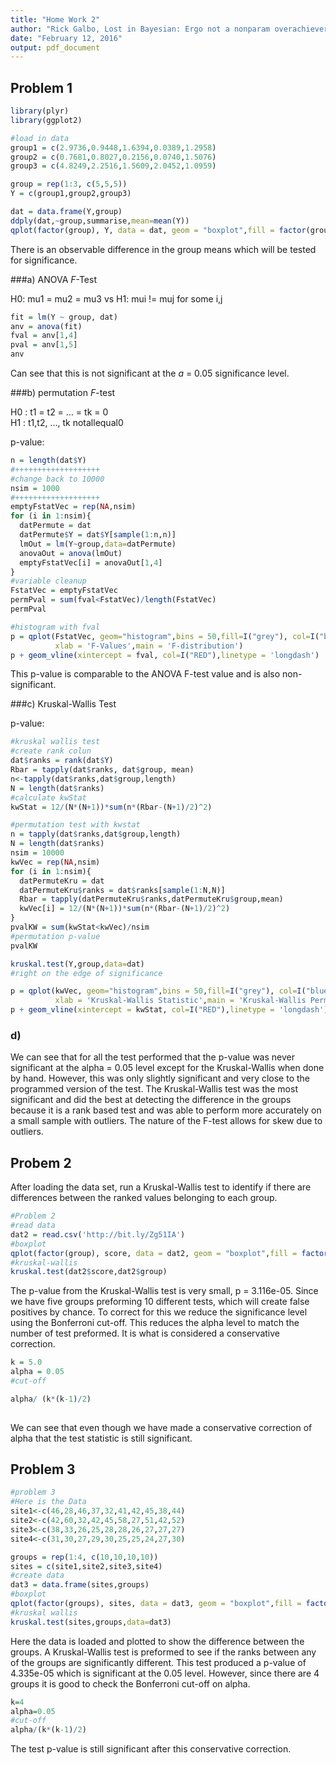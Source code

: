 ```yaml
---
title: "Home Work 2"
author: "Rick Galbo, Lost in Bayesian: Ergo not a nonparam overachiever"
date: "February 12, 2016"
output: pdf_document
---
```


## Problem 1

```r
library(plyr)
library(ggplot2)

#load in data
group1 = c(2.9736,0.9448,1.6394,0.0389,1.2958)
group2 = c(0.7681,0.8027,0.2156,0.0740,1.5076)
group3 = c(4.8249,2.2516,1.5609,2.0452,1.0959)

group = rep(1:3, c(5,5,5))
Y = c(group1,group2,group3)

dat = data.frame(Y,group)
ddply(dat,~group,summarise,mean=mean(Y))
qplot(factor(group), Y, data = dat, geom = "boxplot",fill = factor(group),xlab = 'Group')
```


There is an observable difference in the group means which will be tested for significance.

###a) ANOVA _F_-Test

H0: mu1 = mu2 = mu3 vs H1: mui != muj for some i,j

```r
fit = lm(Y ~ group, dat)
anv = anova(fit)
fval = anv[1,4]
pval = anv[1,5]
anv
```

Can see that this is not significant at the _a_ = 0.05 significance level. 

###b) permutation _F_-test

H0 : t1 = t2 = ... = tk = 0   
H1 : t1,t2, ..., tk notallequal0

p-value:

```r
n = length(dat$Y)
#+++++++++++++++++++
#change back to 10000
nsim = 1000
#+++++++++++++++++++
emptyFstatVec = rep(NA,nsim)
for (i in 1:nsim){
  datPermute = dat
  datPermute$Y = dat$Y[sample(1:n,n)]
  lmOut = lm(Y~group,data=datPermute)
  anovaOut = anova(lmOut)
  emptyFstatVec[i] = anovaOut[1,4]
}
#variable cleanup
FstatVec = emptyFstatVec
permPval = sum(fval<FstatVec)/length(FstatVec)
permPval

#histogram with fval
p = qplot(FstatVec, geom="histogram",bins = 50,fill=I("grey"), col=I("blue"),
          xlab = 'F-Values',main = 'F-distribution') 
p + geom_vline(xintercept = fval, col=I("RED"),linetype = 'longdash')
```

This p-value is comparable to the ANOVA F-test value and is also non-significant.

###c) Kruskal-Wallis Test

p-value:

```r
#kruskal wallis test
#create rank colun
dat$ranks = rank(dat$Y)
Rbar = tapply(dat$ranks, dat$group, mean)
n<-tapply(dat$ranks,dat$group,length)
N = length(dat$ranks)
#calculate kwStat
kwStat = 12/(N*(N+1))*sum(n*(Rbar-(N+1)/2)^2)

#permutation test with kwstat
n = tapply(dat$ranks,dat$group,length)
N = length(dat$ranks)
nsim = 10000
kwVec = rep(NA,nsim)
for (i in 1:nsim){
  datPermuteKru = dat
  datPermuteKru$ranks = dat$ranks[sample(1:N,N)]
  Rbar = tapply(datPermuteKru$ranks,datPermuteKru$group,mean)
  kwVec[i] = 12/(N*(N+1))*sum(n*(Rbar-(N+1)/2)^2)
}
pvalKW = sum(kwStat<kwVec)/nsim
#permutation p-value
pvalKW

kruskal.test(Y,group,data=dat)
#right on the edge of significance

p = qplot(kwVec, geom="histogram",bins = 50,fill=I("grey"), col=I("blue"),
          xlab = 'Kruskal-Wallis Statistic',main = 'Kruskal-Wallis Permutation Distribution') 
p + geom_vline(xintercept = kwStat, col=I("RED"),linetype = 'longdash')
```

### d)

We can see that for all the test performed that the p-value was never significant at the alpha = 0.05 level except for the Kruskal-Wallis when done by hand. However, this was only slightly significant and very close to the programmed version of the test. The Kruskal-Wallis test was the most significant and did the best at detecting the difference in the groups because it is a rank based test and was able to perform more accurately on a small sample with outliers. The nature of the F-test allows for skew due to outliers.

\newpage

## Probem 2

After loading the data set, run a Kruskal-Wallis test to identify if there are differences between the ranked values belonging to each group.

```r
#Problem 2
#read data
dat2 = read.csv('http://bit.ly/Zg51IA')
#boxplot
qplot(factor(group), score, data = dat2, geom = "boxplot",fill = factor(group))
#kruskal-wallis
kruskal.test(dat2$score,dat2$group)
```

The p-value from the Kruskal-Wallis test is very small, p = 3.116e-05. Since we have five groups preforming 10 different tests, which will create false positives by chance. To correct for this we reduce the significance level using the Bonferroni cut-off. This reduces the alpha level to match the number of test preformed. It is what is considered a conservative correction.

```r
k = 5.0
alpha = 0.05
#cut-off

alpha/ (k*(k-1)/2)
       
```

We can see that even though we have made a conservative correction of alpha that the test statistic is still significant.

## Problem 3

```r
#problem 3
#Here is the Data
site1<-c(46,28,46,37,32,41,42,45,38,44)
site2<-c(42,60,32,42,45,58,27,51,42,52)
site3<-c(38,33,26,25,28,28,26,27,27,27)
site4<-c(31,30,27,29,30,25,25,24,27,30)

groups = rep(1:4, c(10,10,10,10))
sites = c(site1,site2,site3,site4)
#create data
dat3 = data.frame(sites,groups)
#boxplot
qplot(factor(groups), sites, data = dat3, geom = "boxplot",fill = factor(groups))
#kruskal wallis
kruskal.test(sites,groups,data=dat3)
```

Here the data is loaded and plotted to show the difference between the groups. A Kruskal-Wallis test is preformed to see if the ranks between any of the groups are significantly different. This test produced a p-value of 4.335e-05 which is significant at the 0.05 level. However, since there are 4 groups it is good to check the Bonferroni cut-off on alpha.

```r
k=4
alpha=0.05
#cut-off
alpha/(k*(k-1)/2)
```

The test p-value is still significant after this conservative correction.
